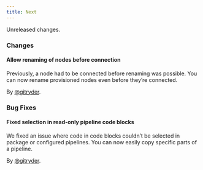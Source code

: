 ```yaml
---
title: Next
---
```


Unreleased changes.

### Changes

#### Allow renaming of nodes before connection

Previously, a node had to be connected before renaming was possible. You can now rename provisioned nodes even before they’re connected.

By [@gitryder](https://github.com/gitryder).

### Bug Fixes

#### Fixed selection in read-only pipeline code blocks

We fixed an issue where code in code blocks couldn’t be selected in package or configured pipelines. You can now easily copy specific parts of a pipeline.

By [@gitryder](https://github.com/gitryder).

